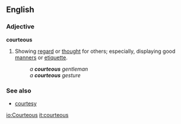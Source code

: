 ==English==
===Adjective===
'''courteous'''
#Showing [[regard]] or [[thought]] for others; especially, displaying good [[manners]] or [[etiquette]].
#:''a '''courteous''' gentleman''
#:''a '''courteous''' gesture''

===See also===
*[[courtesy]]

[[io:Courteous]]
[[it:courteous]]